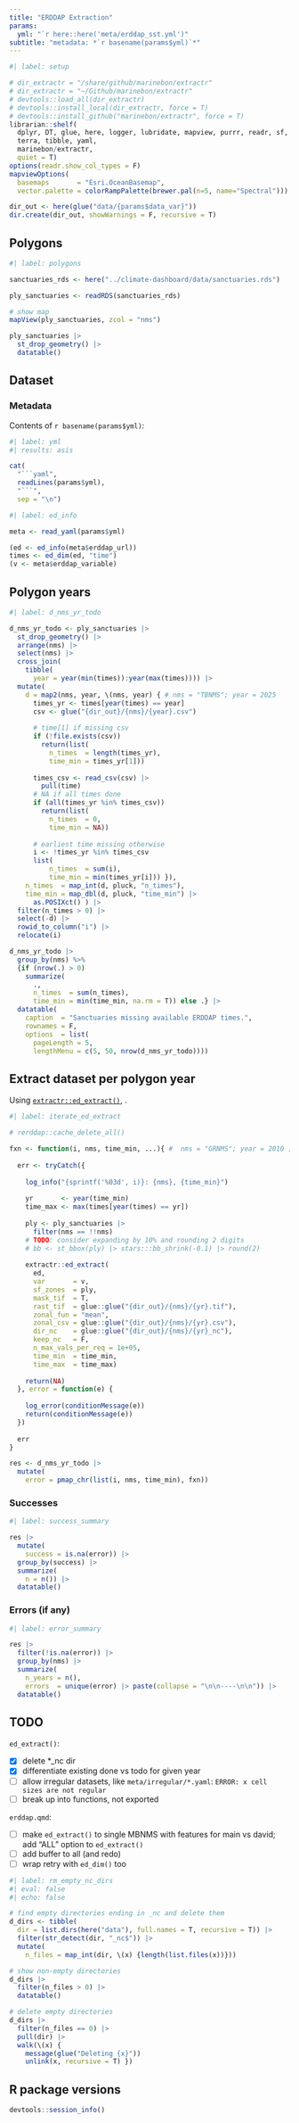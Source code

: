 ```yaml
---
title: "ERDDAP Extraction"
params:
  yml: "`r here::here('meta/erddap_sst.yml')"
subtitle: "metadata: *`r basename(params$yml)`*"
---
```


```r
#| label: setup

# dir_extractr = "/share/github/marinebon/extractr"
# dir_extractr = "~/Github/marinebon/extractr"
# devtools::load_all(dir_extractr)
# devtools::install_local(dir_extractr, force = T)
# devtools::install_github("marinebon/extractr", force = T)
librarian::shelf(
  dplyr, DT, glue, here, logger, lubridate, mapview, purrr, readr, sf, stringr,
  terra, tibble, yaml,
  marinebon/extractr,
  quiet = T)
options(readr.show_col_types = F)
mapviewOptions(
  basemaps       = "Esri.OceanBasemap",
  vector.palette = colorRampPalette(brewer.pal(n=5, name="Spectral")))

dir_out <- here(glue("data/{params$data_var}"))
dir.create(dir_out, showWarnings = F, recursive = T)
```

## Polygons

```r
#| label: polygons

sanctuaries_rds <- here("../climate-dashboard/data/sanctuaries.rds")

ply_sanctuaries <- readRDS(sanctuaries_rds)

# show map
mapView(ply_sanctuaries, zcol = "nms")

ply_sanctuaries |>
  st_drop_geometry() |>
  datatable()
```

## Dataset

### Metadata

Contents of `r basename(params$yml)`:

```r
#| label: yml
#| results: asis

cat(
  "```yaml",
  readLines(params$yml),
  "```",
  sep = "\n")
```

```r
#| label: ed_info

meta <- read_yaml(params$yml) 

(ed <- ed_info(meta$erddap_url))
times <- ed_dim(ed, "time")
(v <- meta$erddap_variable)
```

## Polygon years

```r
#| label: d_nms_yr_todo

d_nms_yr_todo <- ply_sanctuaries |> 
  st_drop_geometry() |> 
  arrange(nms) |> 
  select(nms) |> 
  cross_join(
    tibble(
      year = year(min(times)):year(max(times)))) |> 
  mutate(
    d = map2(nms, year, \(nms, year) { # nms = "TBNMS"; year = 2025
      times_yr <- times[year(times) == year]
      csv <- glue("{dir_out}/{nms}/{year}.csv")
      
      # time[1] if missing csv
      if (!file.exists(csv))
        return(list(
          n_times  = length(times_yr),
          time_min = times_yr[1]))
      
      times_csv <- read_csv(csv) |> 
        pull(time)
      # NA if all times done
      if (all(times_yr %in% times_csv))
        return(list(
          n_times  = 0,
          time_min = NA)) 
      
      # earliest time missing otherwise
      i <- !times_yr %in% times_csv
      list(
          n_times  = sum(i),
          time_min = min(times_yr[i])) }),
    n_times  = map_int(d, pluck, "n_times"),
    time_min = map_dbl(d, pluck, "time_min") |> 
      as.POSIXct() ) |> 
  filter(n_times > 0) |> 
  select(-d) |> 
  rowid_to_column("i") |>
  relocate(i)

d_nms_yr_todo |> 
  group_by(nms) %>%
  {if (nrow(.) > 0)
    summarize(
      .,
      n_times  = sum(n_times),
      time_min = min(time_min, na.rm = T)) else .} |>
  datatable(
    caption  = "Sanctuaries missing available ERDDAP times.",
    rownames = F,
    options  = list(
      pageLength = 5,
      lengthMenu = c(5, 50, nrow(d_nms_yr_todo))))
```

## Extract dataset per polygon year

Using [`extractr::ed_extract()`](https://marinebon.github.io/extractr/reference/ed_extract.html), .

```r
#| label: iterate_ed_extract

# rerddap::cache_delete_all()

fxn <- function(i, nms, time_min, ...){ #  nms = "GRNMS"; year = 2010 ; i = 97
  
  err <- tryCatch({
    
    log_info("{sprintf('%03d', i)}: {nms}, {time_min}")
    
    yr       <- year(time_min)
    time_max <- max(times[year(times) == yr])
    
    ply <- ply_sanctuaries |>
      filter(nms == !!nms)
    # TODO: consider expanding by 10% and rounding 2 digits
    # bb <- st_bbox(ply) |> stars:::bb_shrink(-0.1) |> round(2)
    
    extractr::ed_extract(
      ed,
      var       = v,
      sf_zones  = ply,
      mask_tif  = T,
      rast_tif  = glue::glue("{dir_out}/{nms}/{yr}.tif"),
      zonal_fun = "mean",
      zonal_csv = glue::glue("{dir_out}/{nms}/{yr}.csv"),
      dir_nc    = glue::glue("{dir_out}/{nms}/{yr}_nc"),
      keep_nc   = F,
      n_max_vals_per_req = 1e+05,
      time_min  = time_min,
      time_max  = time_max)
    
    return(NA)
  }, error = function(e) {
    
    log_error(conditionMessage(e))
    return(conditionMessage(e))
  })
  
  err
} 

res <- d_nms_yr_todo |> 
  mutate(
    error = pmap_chr(list(i, nms, time_min), fxn))
```

### Successes

```r
#| label: success_summary

res |> 
  mutate(
    success = is.na(error)) |> 
  group_by(success) |> 
  summarize(
    n = n()) |> 
  datatable()
```

### Errors (if any)

```r
#| label: error_summary

res |> 
  filter(!is.na(error)) |> 
  group_by(nms) |> 
  summarize(
    n_years = n(),
    errors  = unique(error) |> paste(collapse = "\n\n----\n\n")) |> 
  datatable()
```

::: {.content-hidden}

## TODO

`ed_extract()`:

- [x] delete *_nc dir
- [x] differentiate existing done vs todo for given year
- [ ] allow irregular datasets, like `meta/irregular/*.yaml`: `ERROR: x cell sizes are not regular`
- [ ] break up into functions, not exported

`erddap.qmd`:

- [ ] make `ed_extract()` to single MBNMS with features for main vs david; add "ALL" option to `ed_extract()`
- [ ] add buffer to all (and redo)
- [ ] wrap retry with `ed_dim()` too

::: 

```r
#| label: rm_empty_nc_dirs
#| eval: false
#| echo: false

# find empty directories ending in _nc and delete them
d_dirs <- tibble(
  dir = list.dirs(here("data"), full.names = T, recursive = T)) |> 
  filter(str_detect(dir, "_nc$")) |> 
  mutate(
    n_files = map_int(dir, \(x) {length(list.files(x))}))

# show non-empty directories
d_dirs |> 
  filter(n_files > 0) |> 
  datatable()

# delete empty directories
d_dirs |> 
  filter(n_files == 0) |> 
  pull(dir) |>
  walk(\(x) {
    message(glue("Deleting {x}"))
    unlink(x, recursive = T) })
```

::: {.callout-caution collapse="true"}

## R package versions

```r
devtools::session_info()
```

::: 

